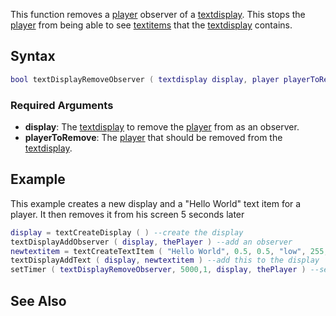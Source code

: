 
{{Server function}}
This function removes a [[/player.md|player]] observer of a [[/textdisplay.md|textdisplay]]. This stops the [[/player.md|player]] from being able to see [[/textitem.md|textitem]]s that the [[/textdisplay.md|textdisplay]] contains.

==Syntax==
<syntaxhighlight lang="lua">bool textDisplayRemoveObserver ( textdisplay display, player playerToRemove )</syntaxhighlight>

===Required Arguments===

* '''display''': The [[/textdisplay.md|textdisplay]] to remove the [[/player.md|player]] from as an observer.
* '''playerToRemove''': The [[/player.md|player]] that should be removed from the [[/textdisplay.md|textdisplay]].

==Example==
This example creates a new display and a "Hello World" text item for a player.  It then removes it from his screen 5 seconds later
<syntaxhighlight lang="lua">display = textCreateDisplay ( ) --create the display
textDisplayAddObserver ( display, thePlayer ) --add an observer
newtextitem = textCreateTextItem ( "Hello World", 0.5, 0.5, "low", 255, 0, 0, 0, 1.0 ) --create our "Hello World" text item
textDisplayAddText ( display, newtextitem ) --add this to the display
setTimer ( textDisplayRemoveObserver, 5000,1, display, thePlayer ) --set a timer to remove this 5 seconds later.
</syntaxhighlight>

==See Also==
{{Text functions}}